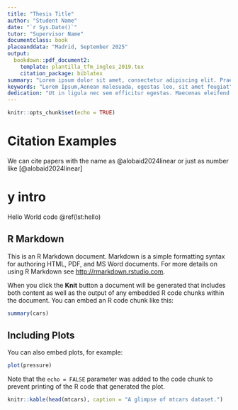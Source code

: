 ```yaml
---
title: "Thesis Title"
author: "Student Name"
date: "`r Sys.Date()`"
tutor: "Supervisor Name"
documentclass: book
placeanddata: "Madrid, September 2025"
output: 
  bookdown::pdf_document2:
    template: plantilla_tfm_ingles_2019.tex
    citation_package: biblatex
summary: "Lorem ipsum dolor sit amet, consectetur adipiscing elit. Praesent sit amet elit nulla. Morbi interdum eu velit at feugiat. Aliquam aliquam feugiat purus ut luctus. Aliquam in orci ornare, semper nulla id, bibendum dolor. Sed viverra dui et libero condimentum pellentesque. Praesent ut gravida est. Quisque ut eros sodales, placerat eros sit amet, laoreet odio. In tincidunt turpis in rhoncus ultricies. Mauris dictum augue vitae nulla elementum tristique. Phasellus consequat dui ex, sed posuere turpis malesuada sit amet. Vestibulum sollicitudin orci at turpis consectetur aliquet. Ut pharetra, massa at sollicitudin hendrerit, erat justo maximus diam, sit amet gravida odio ipsum ac justo. Aenean malesuada egestas leo sit amet feugiat."
keywords: "Lorem Ipsum,Aenean malesuada, egestas leo, sit amet feugiat"
dedication: "Ut in ligula nec sem efficitur egestas. Maecenas eleifend in tortor sit amet fermentum. Morbi dapibus venenatis facilisis. Donec enim enim, accumsan a eleifend pellentesque, porttitor eu ipsum. Fusce ornare pretium tellus ut dapibus. Donec accumsan, sem rhoncus dignissim elementum, urna sapien egestas massa, nec malesuada lacus metus quis urna. Nullam neque felis, aliquam vitae sem eget, maximus aliquam enim. Mauris maximus aliquam leo, consectetur sagittis metus sollicitudin at. Vestibulum nec arcu leo. Etiam pharetra ipsum enim."
---
```


```r
knitr::opts_chunk$set(echo = TRUE)
```

# Citation Examples

We can cite papers with the name as @alobaid2024linear or just as number like [@alobaid2024linear]

# y intro


\begin{lstlisting}[caption=This is a hello world code, label=lst:hello]
print("Hello World!")
\end{lstlisting}

Hello World code \@ref(lst:hello)


## R Markdown

This is an R Markdown document. Markdown is a simple formatting syntax for authoring HTML, PDF, and MS Word documents. For more details on using R Markdown see <http://rmarkdown.rstudio.com>.

When you click the **Knit** button a document will be generated that includes both content as well as the output of any embedded R code chunks within \comm{Some Comments: porttitor eu ipsum}the document. You can embed an R code chunk like this:

```r
summary(cars)
```

## Including Plots

You can also embed plots, for example:

```r
plot(pressure)
```

Note that the `echo = FALSE` parameter was added to the code chunk to prevent printing of the R code that generated the plot.

```r
knitr::kable(head(mtcars), caption = "A glimpse of mtcars dataset.")
```

